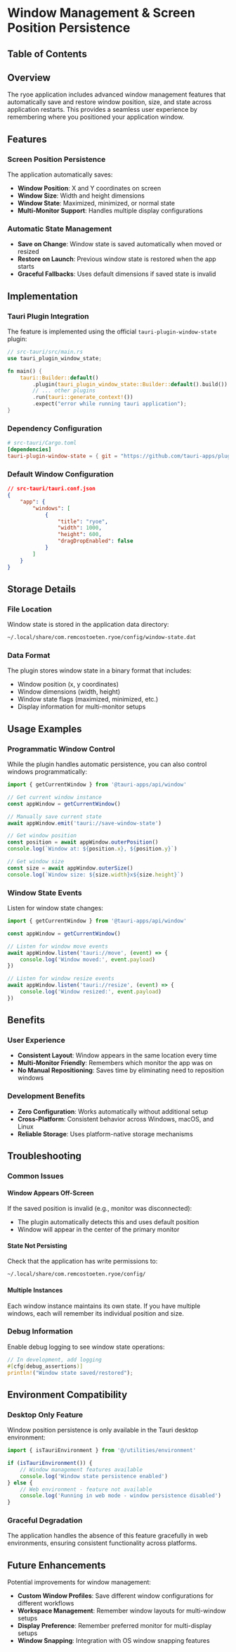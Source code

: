 # Window Management & Screen Position Persistence

## Table of Contents

## Overview

The ryoe application includes advanced window management features that automatically save and restore window position, size, and state across application restarts. This provides a seamless user experience by remembering where you positioned your application window.

## Features

### Screen Position Persistence

The application automatically saves:

- **Window Position**: X and Y coordinates on screen
- **Window Size**: Width and height dimensions
- **Window State**: Maximized, minimized, or normal state
- **Multi-Monitor Support**: Handles multiple display configurations

### Automatic State Management

- **Save on Change**: Window state is saved automatically when moved or resized
- **Restore on Launch**: Previous window state is restored when the app starts
- **Graceful Fallbacks**: Uses default dimensions if saved state is invalid

## Implementation

### Tauri Plugin Integration

The feature is implemented using the official `tauri-plugin-window-state` plugin:

```rust
// src-tauri/src/main.rs
use tauri_plugin_window_state;

fn main() {
    tauri::Builder::default()
        .plugin(tauri_plugin_window_state::Builder::default().build())
        // ... other plugins
        .run(tauri::generate_context!())
        .expect("error while running tauri application");
}
```

### Dependency Configuration

```toml
# src-tauri/Cargo.toml
[dependencies]
tauri-plugin-window-state = { git = "https://github.com/tauri-apps/plugins-workspace", branch = "v1" }
```

### Default Window Configuration

```json
// src-tauri/tauri.conf.json
{
    "app": {
        "windows": [
            {
                "title": "ryoe",
                "width": 1000,
                "height": 600,
                "dragDropEnabled": false
            }
        ]
    }
}
```

## Storage Details

### File Location

Window state is stored in the application data directory:

```bash
~/.local/share/com.remcostoeten.ryoe/config/window-state.dat
```

### Data Format

The plugin stores window state in a binary format that includes:

- Window position (x, y coordinates)
- Window dimensions (width, height)
- Window state flags (maximized, minimized, etc.)
- Display information for multi-monitor setups

## Usage Examples

### Programmatic Window Control

While the plugin handles automatic persistence, you can also control windows programmatically:

```typescript
import { getCurrentWindow } from '@tauri-apps/api/window'

// Get current window instance
const appWindow = getCurrentWindow()

// Manually save current state
await appWindow.emit('tauri://save-window-state')

// Get window position
const position = await appWindow.outerPosition()
console.log(`Window at: ${position.x}, ${position.y}`)

// Get window size
const size = await appWindow.outerSize()
console.log(`Window size: ${size.width}x${size.height}`)
```

### Window State Events

Listen for window state changes:

```typescript
import { getCurrentWindow } from '@tauri-apps/api/window'

const appWindow = getCurrentWindow()

// Listen for window move events
await appWindow.listen('tauri://move', (event) => {
    console.log('Window moved:', event.payload)
})

// Listen for window resize events
await appWindow.listen('tauri://resize', (event) => {
    console.log('Window resized:', event.payload)
})
```

## Benefits

### User Experience

- **Consistent Layout**: Window appears in the same location every time
- **Multi-Monitor Friendly**: Remembers which monitor the app was on
- **No Manual Repositioning**: Saves time by eliminating need to reposition windows

### Development Benefits

- **Zero Configuration**: Works automatically without additional setup
- **Cross-Platform**: Consistent behavior across Windows, macOS, and Linux
- **Reliable Storage**: Uses platform-native storage mechanisms

## Troubleshooting

### Common Issues

#### Window Appears Off-Screen

If the saved position is invalid (e.g., monitor was disconnected):

- The plugin automatically detects this and uses default position
- Window will appear in the center of the primary monitor

#### State Not Persisting

Check that the application has write permissions to:

```bash
~/.local/share/com.remcostoeten.ryoe/config/
```

#### Multiple Instances

Each window instance maintains its own state. If you have multiple windows, each will remember its individual position and size.

### Debug Information

Enable debug logging to see window state operations:

```rust
// In development, add logging
#[cfg(debug_assertions)]
println!("Window state saved/restored");
```

## Environment Compatibility

### Desktop Only Feature

Window position persistence is only available in the Tauri desktop environment:

```typescript
import { isTauriEnvironment } from '@/utilities/environment'

if (isTauriEnvironment()) {
    // Window management features available
    console.log('Window state persistence enabled')
} else {
    // Web environment - feature not available
    console.log('Running in web mode - window persistence disabled')
}
```

### Graceful Degradation

The application handles the absence of this feature gracefully in web environments, ensuring consistent functionality across platforms.

## Future Enhancements

Potential improvements for window management:

- **Custom Window Profiles**: Save different window configurations for different workflows
- **Workspace Management**: Remember window layouts for multi-window setups
- **Display Preference**: Remember preferred monitor for multi-display setups
- **Window Snapping**: Integration with OS window snapping features
